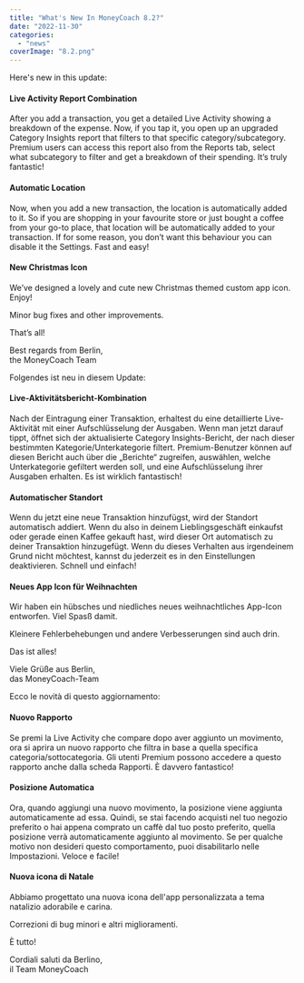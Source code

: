 ```yaml
---
title: "What's New In MoneyCoach 8.2?"
date: "2022-11-30"
categories: 
  - "news"
coverImage: "8.2.png"
---
```


Here's new in this update:

#### Live Activity Report Combination

After you add a transaction, you get a detailed Live Activity showing a breakdown of the expense. Now, if you tap it, you open up an upgraded Category Insights report that filters to that specific category/subcategory. Premium users can access this report also from the Reports tab, select what subcategory to filter and get a breakdown of their spending. It’s truly fantastic!

#### Automatic Location

Now, when you add a new transaction, the location is automatically added to it. So if you are shopping in your favourite store or just bought a coffee from your go-to place, that location will be automatically added to your transaction. If for some reason, you don’t want this behaviour you can disable it the Settings. Fast and easy!

#### New Christmas Icon

We’ve designed a lovely and cute new Christmas themed custom app icon. Enjoy!

Minor bug fixes and other improvements.

That’s all!

Best regards from Berlin,  
the MoneyCoach Team

Folgendes ist neu in diesem Update:

#### Live-Aktivitätsbericht-Kombination

Nach der Eintragung einer Transaktion, erhaltest du eine detaillierte Live-Aktivität mit einer Aufschlüsselung der Ausgaben. Wenn man jetzt darauf tippt, öffnet sich der aktualisierte Category Insights-Bericht, der nach dieser bestimmten Kategorie/Unterkategorie filtert. Premium-Benutzer können auf diesen Bericht auch über die „Berichte“ zugreifen, auswählen, welche Unterkategorie gefiltert werden soll, und eine Aufschlüsselung ihrer Ausgaben erhalten. Es ist wirklich fantastisch!

#### Automatischer Standort

Wenn du jetzt eine neue Transaktion hinzufügst, wird der Standort automatisch addiert. Wenn du also in deinem Lieblingsgeschäft einkaufst oder gerade einen Kaffee gekauft hast, wird dieser Ort automatisch zu deiner Transaktion hinzugefügt. Wenn du dieses Verhalten aus irgendeinem Grund nicht möchtest, kannst du jederzeit es in den Einstellungen deaktivieren. Schnell und einfach!

#### Neues App Icon für Weihnachten

Wir haben ein hübsches und niedliches neues weihnachtliches App-Icon entworfen. Viel Spasß damit.

Kleinere Fehlerbehebungen und andere Verbesserungen sind auch drin.

Das ist alles!

Viele Grüße aus Berlin,  
das MoneyCoach-Team

Ecco le novità di questo aggiornamento:

#### Nuovo Rapporto

Se premi la Live Activity che compare dopo aver aggiunto un movimento, ora si aprira un nuovo rapporto che filtra in base a quella specifica categoria/sottocategoria. Gli utenti Premium possono accedere a questo rapporto anche dalla scheda Rapporti. È davvero fantastico!

#### Posizione Automatica

Ora, quando aggiungi una nuovo movimento, la posizione viene aggiunta automaticamente ad essa. Quindi, se stai facendo acquisti nel tuo negozio preferito o hai appena comprato un caffè dal tuo posto preferito, quella posizione verrà automaticamente aggiunto al movimento. Se per qualche motivo non desideri questo comportamento, puoi disabilitarlo nelle Impostazioni. Veloce e facile!

#### Nuova icona di Natale

Abbiamo progettato una nuova icona dell'app personalizzata a tema natalizio adorabile e carina.

Correzioni di bug minori e altri miglioramenti.

È tutto!

Cordiali saluti da Berlino,  
il Team MoneyCoach
